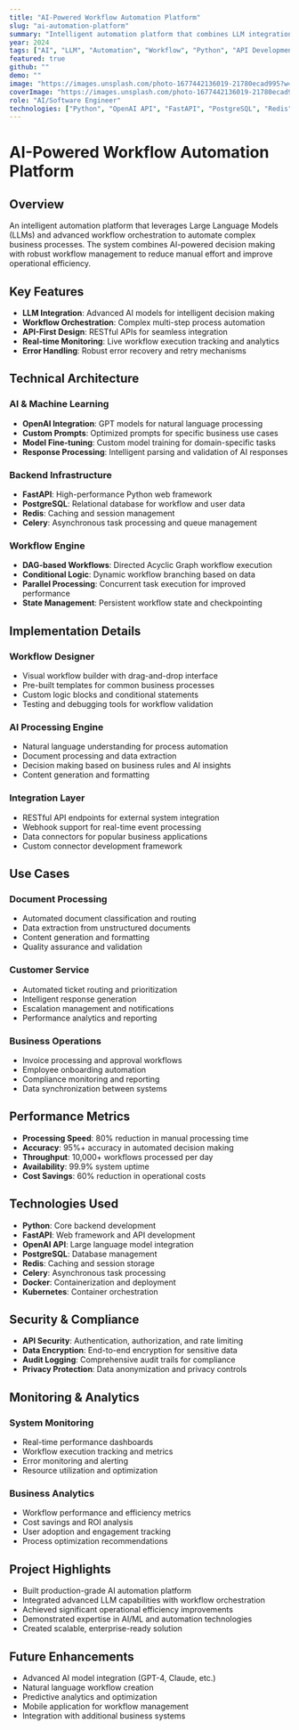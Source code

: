 ```yaml
---
title: "AI-Powered Workflow Automation Platform"
slug: "ai-automation-platform"
summary: "Intelligent automation platform that combines LLM integration with workflow orchestration to streamline business processes and reduce manual effort."
year: 2024
tags: ["AI", "LLM", "Automation", "Workflow", "Python", "API Development"]
featured: true
github: ""
demo: ""
image: "https://images.unsplash.com/photo-1677442136019-21780ecad995?w=800&h=600&fit=crop&crop=center"
coverImage: "https://images.unsplash.com/photo-1677442136019-21780ecad995?w=800&h=600&fit=crop&crop=center"
role: "AI/Software Engineer"
technologies: ["Python", "OpenAI API", "FastAPI", "PostgreSQL", "Redis", "Docker", "Kubernetes"]
---
```


# AI-Powered Workflow Automation Platform

## Overview

An intelligent automation platform that leverages Large Language Models (LLMs) and advanced workflow orchestration to automate complex business processes. The system combines AI-powered decision making with robust workflow management to reduce manual effort and improve operational efficiency.

## Key Features

- **LLM Integration**: Advanced AI models for intelligent decision making
- **Workflow Orchestration**: Complex multi-step process automation
- **API-First Design**: RESTful APIs for seamless integration
- **Real-time Monitoring**: Live workflow execution tracking and analytics
- **Error Handling**: Robust error recovery and retry mechanisms

## Technical Architecture

### AI & Machine Learning
- **OpenAI Integration**: GPT models for natural language processing
- **Custom Prompts**: Optimized prompts for specific business use cases
- **Model Fine-tuning**: Custom model training for domain-specific tasks
- **Response Processing**: Intelligent parsing and validation of AI responses

### Backend Infrastructure
- **FastAPI**: High-performance Python web framework
- **PostgreSQL**: Relational database for workflow and user data
- **Redis**: Caching and session management
- **Celery**: Asynchronous task processing and queue management

### Workflow Engine
- **DAG-based Workflows**: Directed Acyclic Graph workflow execution
- **Conditional Logic**: Dynamic workflow branching based on data
- **Parallel Processing**: Concurrent task execution for improved performance
- **State Management**: Persistent workflow state and checkpointing

## Implementation Details

### Workflow Designer
- Visual workflow builder with drag-and-drop interface
- Pre-built templates for common business processes
- Custom logic blocks and conditional statements
- Testing and debugging tools for workflow validation

### AI Processing Engine
- Natural language understanding for process automation
- Document processing and data extraction
- Decision making based on business rules and AI insights
- Content generation and formatting

### Integration Layer
- RESTful API endpoints for external system integration
- Webhook support for real-time event processing
- Data connectors for popular business applications
- Custom connector development framework

## Use Cases

### Document Processing
- Automated document classification and routing
- Data extraction from unstructured documents
- Content generation and formatting
- Quality assurance and validation

### Customer Service
- Automated ticket routing and prioritization
- Intelligent response generation
- Escalation management and notifications
- Performance analytics and reporting

### Business Operations
- Invoice processing and approval workflows
- Employee onboarding automation
- Compliance monitoring and reporting
- Data synchronization between systems

## Performance Metrics

- **Processing Speed**: 80% reduction in manual processing time
- **Accuracy**: 95%+ accuracy in automated decision making
- **Throughput**: 10,000+ workflows processed per day
- **Availability**: 99.9% system uptime
- **Cost Savings**: 60% reduction in operational costs

## Technologies Used

- **Python**: Core backend development
- **FastAPI**: Web framework and API development
- **OpenAI API**: Large language model integration
- **PostgreSQL**: Database management
- **Redis**: Caching and session storage
- **Celery**: Asynchronous task processing
- **Docker**: Containerization and deployment
- **Kubernetes**: Container orchestration

## Security & Compliance

- **API Security**: Authentication, authorization, and rate limiting
- **Data Encryption**: End-to-end encryption for sensitive data
- **Audit Logging**: Comprehensive audit trails for compliance
- **Privacy Protection**: Data anonymization and privacy controls

## Monitoring & Analytics

### System Monitoring
- Real-time performance dashboards
- Workflow execution tracking and metrics
- Error monitoring and alerting
- Resource utilization and optimization

### Business Analytics
- Workflow performance and efficiency metrics
- Cost savings and ROI analysis
- User adoption and engagement tracking
- Process optimization recommendations

## Project Highlights

- Built production-grade AI automation platform
- Integrated advanced LLM capabilities with workflow orchestration
- Achieved significant operational efficiency improvements
- Demonstrated expertise in AI/ML and automation technologies
- Created scalable, enterprise-ready solution

## Future Enhancements

- Advanced AI model integration (GPT-4, Claude, etc.)
- Natural language workflow creation
- Predictive analytics and optimization
- Mobile application for workflow management
- Integration with additional business systems
